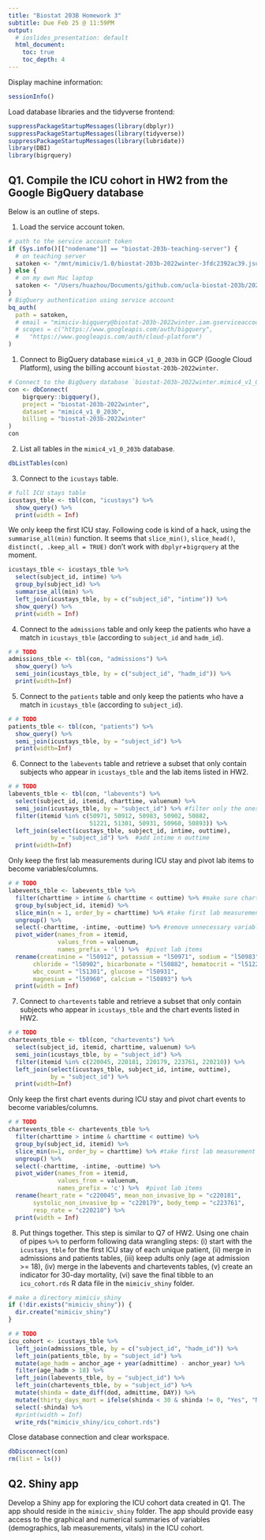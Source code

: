 ```yaml
---
title: "Biostat 203B Homework 3"
subtitle: Due Feb 25 @ 11:59PM
output:
  # ioslides_presentation: default
  html_document:
    toc: true
    toc_depth: 4
---
```


Display machine information:
```r
sessionInfo()
```

Load database libraries and the tidyverse frontend:
```r
suppressPackageStartupMessages(library(dbplyr))
suppressPackageStartupMessages(library(tidyverse))
suppressPackageStartupMessages(library(lubridate))
library(DBI)
library(bigrquery)
```

## Q1. Compile the ICU cohort in HW2 from the Google BigQuery database 

Below is an outline of steps.

1. Load the service account token.
```r
# path to the service account token 
if (Sys.info()[["nodename"]] == "biostat-203b-teaching-server") {
  # on teaching server
  satoken <- "/mnt/mimiciv/1.0/biostat-203b-2022winter-3fdc2392ac39.json"
} else {
  # on my own Mac laptop
  satoken <- "/Users/huazhou/Documents/github.com/ucla-biostat-203b/2022winter/hw/hw3/biostat-203b-2022winter-3fdc2392ac39.json"
}
# BigQuery authentication using service account
bq_auth(
  path = satoken,
  # email = "mimiciv-bigquery@biostat-203b-2022winter.iam.gserviceaccount.com",
  # scopes = c("https://www.googleapis.com/auth/bigquery",
  #   "https://www.googleapis.com/auth/cloud-platform")
)
```

1. Connect to BigQuery database `mimic4_v1_0_203b` in GCP (Google Cloud Platform), using the billing account `biostat-203b-2022winter`.
```r
# Connect to the BigQuery database `biostat-203b-2022winter.mimic4_v1_0_203b`
con <- dbConnect(
    bigrquery::bigquery(),
    project = "biostat-203b-2022winter",
    dataset = "mimic4_v1_0_203b",
    billing = "biostat-203b-2022winter"
)
con
```

2. List all tables in the `mimic4_v1_0_203b` database.
```r
dbListTables(con)
```

3. Connect to the `icustays` table.
```r
# full ICU stays table
icustays_tble <- tbl(con, "icustays") %>%
  show_query() %>%
  print(width = Inf)
```
We only keep the first ICU stay. Following code is kind of a hack, using the `summarise_all(min)` function. It seems that `slice_min()`, `slice_head()`, `distinct(, .keep_all = TRUE)` don't work with `dbplyr`+`bigrquery` at the moment.
```r
icustays_tble <- icustays_tble %>% 
  select(subject_id, intime) %>% 
  group_by(subject_id) %>% 
  summarise_all(min) %>%
  left_join(icustays_tble, by = c("subject_id", "intime")) %>%
  show_query() %>%
  print(width = Inf)
```


4. Connect to the `admissions` table and only keep the patients who have a match in `icustays_tble` (according to `subject_id` and `hadm_id`).
```r
# # TODO
admissions_tble <- tbl(con, "admissions") %>% 
  show_query() %>% 
  semi_join(icustays_tble, by = c("subject_id", "hadm_id")) %>% 
  print(width=Inf)
```

5. Connect to the `patients` table and only keep the patients who have a match in `icustays_tble` (according to `subject_id`).
```r
# # TODO
patients_tble <- tbl(con, "patients") %>% 
  show_query() %>% 
  semi_join(icustays_tble, by = "subject_id") %>% 
  print(width=Inf)
```

6. Connect to the `labevents` table and retrieve a subset that only contain subjects who appear in `icustays_tble` and the lab items listed in HW2. 
```r
# # TODO
labevents_tble <- tbl(con, "labevents") %>% 
  select(subject_id, itemid, charttime, valuenum) %>% 
  semi_join(icustays_tble, by = "subject_id") %>% #filter only the ones that appear in icustays
  filter(itemid %in% c(50971, 50912, 50983, 50902, 50882, 
                       51221, 51301, 50931, 50960, 50893)) %>%
  left_join(select(icustays_tble, subject_id, intime, outtime),
            by = "subject_id") %>%  #add intime n outtime
  print(width=Inf)
```
Only keep the first lab measurements during ICU stay and pivot lab items to become variables/columns.
```r
# # TODO
labevents_tble <- labevents_tble %>%
  filter(charttime > intime & charttime < outtime) %>% #make sure charttime is between in and out time
  group_by(subject_id, itemid) %>% 
  slice_min(n = 1, order_by = charttime) %>% #take first lab measurement 
  ungroup() %>% 
  select(-charttime, -intime, -outtime) %>% #remove unnecessary variables between itemid and valuenum
  pivot_wider(names_from = itemid, 
              values_from = valuenum, 
              names_prefix = 'l') %>%  #pivot lab items
  rename(creatinine = "l50912", potassium = "l50971", sodium = "l50983",
       chloride = "l50902", bicarbonate = "l50882", hematocrit = "l51221",
       wbc_count = "l51301", glucose = "l50931",
       magnesium = "l50960", calcium = "l50893") %>% 
  print(width = Inf)
```

7. Connect to `chartevents` table and retrieve a subset that only contain subjects who appear in `icustays_tble` and the chart events listed in HW2.
```r
# # TODO
chartevents_tble <- tbl(con, "chartevents") %>%
  select(subject_id, itemid, charttime, valuenum) %>% 
  semi_join(icustays_tble, by = "subject_id") %>%
  filter(itemid %in% c(220045, 220181, 220179, 223761, 220210)) %>% 
  left_join(select(icustays_tble, subject_id, intime, outtime), 
            by = "subject_id") %>% 
  print(width=Inf)
```
Only keep the first chart events during ICU stay and pivot chart events to become variables/columns.
```r
# # TODO
chartevents_tble <- chartevents_tble %>%
  filter(charttime > intime & charttime < outtime) %>% 
  group_by(subject_id, itemid) %>% 
  slice_min(n=1, order_by = charttime) %>% #take first lab measurement 
  ungroup() %>% 
  select(-charttime, -intime, -outtime) %>%
  pivot_wider(names_from = itemid, 
              values_from = valuenum, 
              names_prefix = 'c') %>%  #pivot lab items
  rename(heart_rate = "c220045", mean_non_invasive_bp = "c220181",
       systolic_non_invasive_bp = "c220179", body_temp = "c223761",
       resp_rate = "c220210") %>%
  print(width = Inf)
```

8. Put things together. This step is similar to Q7 of HW2. Using one chain of pipes `%>%` to perform following data wrangling steps: (i) start with the `icustays_tble` for the first ICU stay of each unique patient, (ii) merge in admissions and patients tables, (iii) keep adults only (age at admission >= 18), (iv) merge in the labevents and chartevents tables, (v) create an indicator for 30-day mortality, (vi) save the final tibble to an `icu_cohort.rds` R data file in the `mimiciv_shiny` folder.

```r
# make a directory mimiciv_shiny
if (!dir.exists("mimiciv_shiny")) {
  dir.create("mimiciv_shiny")
}
```

```r
# # TODO
icu_cohort <- icustays_tble %>% 
  left_join(admissions_tble, by = c("subject_id", "hadm_id")) %>% 
  left_join(patients_tble, by = "subject_id") %>%
  mutate(age_hadm = anchor_age + year(admittime) - anchor_year) %>% 
  filter(age_hadm > 18) %>% 
  left_join(labevents_tble, by = "subject_id") %>% 
  left_join(chartevents_tble, by = "subject_id") %>% 
  mutate(shinda = date_diff(dod, admittime, DAY)) %>% 
  mutate(thirty_days_mort = ifelse(shinda < 30 & shinda != 0, "Yes", "No")) %>%
  select(-shinda) %>% 
  #print(width = Inf)
  write_rds("mimiciv_shiny/icu_cohort.rds")
```

Close database connection and clear workspace.
```r
dbDisconnect(con)
rm(list = ls())
```

## Q2. Shiny app

Develop a Shiny app for exploring the ICU cohort data created in Q1. The app should reside in the `mimiciv_shiny` folder. The app should provide easy access to the graphical and numerical summaries of variables (demographics, lab measurements, vitals) in the ICU cohort.
